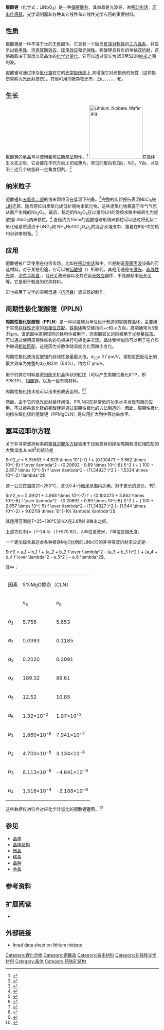 {{chembox
| verifiedrevid = 476994790
| ImageFile = Linbo3 Unit Cell.png
| ImageSize = 150px
| ImageFile2 = 
| IUPACName = 
| OtherNames = 
| Section1 = {{Chembox Identifiers
| ChemSpiderID_Ref = {{chemspidercite|correct|chemspider}}
| ChemSpiderID = 10605804
| InChI = 1/Li.Nb.3O/q+1;;;;-1/rLi.NbO3/c;2-1(3)4/q+1;-1
| InChIKey = GQYHUHYESMUTHG-YHKBGIKBAK
| SMILES = [Li+].[O-][Nb](=O)=O
| StdInChI_Ref = {{stdinchicite|correct|chemspider}}
| StdInChI = 1S/Li.Nb.3O/q+1;;;;-1
| StdInChIKey_Ref = {{stdinchicite|correct|chemspider}}
| StdInChIKey = GQYHUHYESMUTHG-UHFFFAOYSA-N
| CASNo = 12031-63-9
| CASNo_Ref = {{cascite|correct|CAS}}
| PubChem = 159404
}}
| Section2 = {{Chembox Properties
| Formula = LiNbO<sub>3</sub>
| MolarMass = 147.846 g/mol
| Appearance = 无色固体
| Density = 4.65 g/cm<sup>3</sup> <ref name=CT>[http://www.crystaltechnology.com/docs/LN_LTAppNote.pdf Spec sheet] {{webarchive|url=https://web.archive.org/web/20061016052556/http://www.crystaltechnology.com/docs/LN_LTAppNote.pdf |date=2006-10-16 }} of Crystal Technology, Inc.</ref>
| MeltingPt = 1257 °C<ref name="CT" />
| BoilingPt = 
| Solubility = 无
| SolubleOther = 
| RefractIndex = n<sub>o</sub> 2.30, n<sub>e</sub> 2.21<ref>{{cite web |url=http://www.luxpop.com |title=Luxpop |accessdate=June 18, 2010 |archive-date=2010-04-27 |archive-url=https://web.archive.org/web/20100427033426/http://www.luxpop.com/ |dead-url=yes }} (Value at ''n''<sub>D</sub>=589.2 nm, 25 °C.)</ref>
| BandGap = 4
 }}
| Section3 = {{Chembox Structure
| CrystalStruct = [[三方晶系|三方晶系]] 
| SpaceGroup = R3c 
| PointGroup = 3m (C<sub>3v</sub>)
| Coordination = 
| Dipole =
 }}
| Section4 = {{Chembox Thermochemistry
| DeltaHf = 
| DeltaHc = 
| Entropy = 
| HeatCapacity = 
 }}
| Section7 = {{Chembox Hazards
| ExternalMSDS = 
| EUIndex = 未列出
| MainHazards =
| NFPA-H = 
| NFPA-F = 
| NFPA-R = 
| NFPA-O = 
| FlashPt =
| LD50 = 8000 mg/kg （大鼠经口）<ref>http://chem.sis.nlm.nih.gov/chemidplus/rn/12031-63-9</ref>
 }}
| Section8 = {{Chembox Related
| OtherAnions = 
| OtherCations =
| OtherCpds = 
 }}
}}

'''铌酸锂'''（化学式：LiNbO<sub>3</sub>）是一种[[铌酸盐|偏铌酸盐]]。其单晶是光波导，為[[移动电话|移动电话]]，[[传感器|压电传感器]]，光学调制器和各种其它线性和非线性光学应用的重要材料。

==性质==
铌酸锂是一种不溶于水的无色固体。它具有一个缺乏[[反演对称性|反演对称性]]的[[三方晶系|三方晶系]]，并显示出[[铁电性|铁电性]]、[[泡克耳斯效应|泡克耳斯效应]]、[[压电效应|压电效应]]和[[光弹性|光弹性]]。铌酸锂具有负的单轴[[双折射|双折射]]，这略微取决于温度以及晶体的[[化学计量比|化学计量比]]。它可以透过波长为350至5200[[纳米|纳米]]之间的波。

铌酸锂可通过掺杂[[氧化镁|氧化镁]]在它的[[光学损伤阈|光学损伤阈]]上,来增强它对光损伤的抗性（这种损伤常称为光反射损伤）。其他可用的掺杂物还有{{铁}}、[[锌|Zn]]、{{铪}}、{{铜}}、{{钆}}、{{铒}}、{{钇}}、{{锰}}和{{硼}}。

==生长==
铌酸锂的[[单晶|单晶]]可以使用[[柴可拉斯基法|柴可拉斯基法]]制作。<ref>{{cite book|title = Lithium Niobate: Defects, Photorefraction and Ferroelectric Switching|url = https://archive.org/details/lithiumniobatede00volk_722|first = Tatyana|last = Volk|author2=Wohlecke, Manfred |publisher = Springer|year = 2008|isbn = 978-3-540-70765-3|doi=10.1007/978-3-540-70766-0|pages=[https://archive.org/details/lithiumniobatede00volk_722/page/n11 1]–9}}</ref> [[File:Lithium_Niobate_Wafer.jpg|175px]]在晶体生长完之后，它会被在不同方向上切成薄片。常见的取向有Z向，X向，Y向，以及沿上述几个轴旋转一定角度切割。<ref>{{cite book|last=Wong|first=K. K.|title=Properties of Lithium Niobate|url=https://archive.org/details/propertieslithiu00wong|year=2002|publisher=INSPEC|location=London, United Kingdom|isbn=0 85296 799 3|pages=[https://archive.org/details/propertieslithiu00wong/page/8 8]}}</ref>

==纳米粒子==
铌酸锂和[[五氧化二铌|五氧化二铌]]的纳米颗粒可在低温下制备。<ref>{{cite journal|author = Grange, R.; Choi, J.W.; Hsieh, C.L.; Pu, Y.; Magrez, A.; Smajda, R.; Forro, L.; Psaltis, D.|title = Lithium niobate nanowires: synthesis, optical properties and manipulation|journal = Applied Physics Letters|volume = 95|pages = 143105|year = 2009|url = http://link.aip.org/link/?APPLAB/95/143105/1|doi = 10.1063/1.3236777|deadurl = yes|archiveurl = http://arquivo.pt/wayback/20160514132623/http://link.aip.org/link/?APPLAB/95/143105/1|archivedate = 2016-05-14}}</ref>完整的实验报告表明NbCl<sub>5</sub>被[[LiH|LiH]]还原，随后原位自发氧化成低价铌纳米氧化物。这些铌氧化物暴露于空气气氛从而产生纯的Nb<sub>2</sub>O<sub>5</sub>。最后，稳定的Nb<sub>2</sub>O<sub>5</sub>在过量的LiH的受控水解中被转化为铌酸锂LiNbO<sub>3</sub>纳米颗粒。<ref>{{cite journal|author = Aufray M, Menuel S, Fort Y, Eschbach J, Rouxel D, Vincent B|title = New Synthesis of Nanosized Niobium Oxides and Lithium Niobate Particles and Their Characterization by XPS Analysis|journal = Journal of Nanoscience and Nanotechnology|volume = 9|issue = 8|pages = 4780–4789|year = 2009|doi = 10.1166/jnn.2009.1087}}</ref> 直径约为10nm的铌酸锂球形纳米颗粒可以通过将孔状二氧化硅基质浸渍于LiNO<sub>3</sub>和 NH<sub>4</sub>NbO(C<sub>2</sub>O<sub>4</sub>)<sub>2</sub>的混合水溶液中，接着在IR炉中加热10分钟来制备。<ref>{{cite journal|author = Grigas, A; Kaskel, S |title = Synthesis of LiNbO<sub>3</sub> nanoparticles in a mesoporous matrix |journal = Beilstein Journal of Nanotechnology|volume = 2|pages = 28–33|year = 2011|doi =10.3762/bjnano.2.3}}</ref>

==应用==
铌酸锂被广泛使用在电信市场，比如在[[移动电话|移动电话]]和{{le|光调制器|Optical modulator}}中。它是制造[[表面声波|表面声波]]设备的可选材料。对于某些用途，它可以被[[钽酸锂|钽酸锂]]（{{锂}}{{钽}}{{氧|3}}）所取代。其他用途是在[[激光|激光]]{{le|二次谐波产生|Second-harmonic generation|倍频}}、[[非线性光学|非线性光学]]、[[泡克耳斯效应|泡克耳斯盒]]、{{le|光学参量振荡器|Optical parametric oscillator}}、[[Q开关|Q开关]]激光器以及其它[[声光效应|声光效应]]器件、千兆赫频率[[光开关|光开关]]等。它是用于制造{{le|光波导|Optical parametric oscillator}}的优异材料。

它也被用于光学的空间低通（[[抗混叠|抗混叠]]）滤波器的制作。

==周期性极化铌酸锂（PPLN）==
'''周期性极化铌酸锂'''（'''PPLN'''）是一种以磁畴为单位设计制造的铌酸锂晶体，主要用于实现[[非线性光学|非线性光学]]的[[准相位匹配|准相位匹配]]。[[铁电体|铁电体]]畴交替指向''+c''和''-c''方向，周期通常为5至35[[微米|µm]]。该范围中周期较短的铁电体被用于{{le|二次谐波生成|Second-harmonic generation}}，而周期较长的则被用于[[光参量振荡器|光参量振荡]]。{{le|周期性极化|Periodic poling}}可以通过使用周期性结构的电极进行电极化来实现。晶体受控加热可以用于在介质中微调[[相位匹配|相位匹配]]，这是因为分散体随温度变化而微小变化。

周期性极化使用铌酸锂的非线性张量最大值，d<sub>33</sub>= 27 pm/V。准相位匹配给出的最大效率为完整的d<sub>33</sub>的2/π（64%），约为17 pm/V。

用于{{le|周期性极化|Periodic poling}}的其它材料是宽[[带隙|带隙]]无机晶体状的[[KTP|KTP]]（可以产生周期性极化KTP，即PPKTP）、[[钽酸锂|钽酸锂]]，以及一些有机材料。

周期性极化技术也可以用来形成表面的{{le|纳米结构|Nanostructure}}。<ref>{{cite journal |title=Surface nanoscale periodic structures in congruent lithium niobate by domain reversal patterning and differential etching |author=S. Grilli |author2=P. Ferraro |author3=P. De Natale |author4=B. Tiribilli |author5=M. Vassalli  |journal=Applied Physics Letters |volume=87 |issue=23 |pages=233106 |year=2005 |doi=10.1063/1.2137877}}</ref><ref>{{cite journal |title=Modulating the thickness of the resist pattern for controlling size and depth of submicron reversed domains in lithium niobate
|author=P. Ferraro |author2=S. Grilli  |journal=Applied Physics Letters |volume=89 |issue=13 |pages=133111 |year=2006 |doi=10.1063/1.2357928}}</ref>

然而，由于它的低光反射破坏阈值，PPLN只在非常低的功率水平发现有限的应用。不过掺杂氧化镁的铌酸锂是通过周期性极化的方法制造的。因此，周期性极化的掺杂氧化镁的铌酸锂（PPMgOLN）将应用扩大到中等功率水平。

==塞耳迈耶尔方程==
关于非寻常波折射率的[[塞耳迈耶尔方程|塞耳迈耶尔方程]]被用于找到晶体的掺杂周期和准位相匹配的大致温度Jundt<ref name=Jundt>{{cite journal| author=Dieter H. Jundt| journal=Optics Letters|volume=22 |title=Temperature-dependent Sellmeier equation for the index of refraction <math>n_e</math> in congruent lithium niobate| year=1997|pages=1553–5 |doi=10.1364/OL.22.001553| pmid=18188296| issue=20}}</ref>的结论是

<math>n^2_e =
 5.35583 + 4.629 \times 10^{-7} f
+ {0.100473 + 3.862 \times 10^{-8} f \over \lambda^2 - (0.20692 - 0.89 \times 10^{-8} f)^2 }
+ { 100 + 2.657 \times 10^{-5} f \over \lambda^2 - (11.34927 )^2 }
- 1.5334 \times 10^{-2} \lambda^2 </math>

这一公式在温度20~250°C，波长0.4~5[[微米|微米]]范围内适用，对于更长的波长，有<ref name=Deng>{{cite journal|author=LH Deng et al.|journal = Optics Communications|volume=268| title=Improvement to Sellmeier equation for periodically poled LiNbO<math>_3</math> crystal using mid-infrared difference-frequency generation|issue=1|year=2006| pages=110|doi=10.1016/j.optcom.2006.06.082}}</ref>

<math>n^2_e =
 5.39121 + 4.968 \times 10^{-7} f
+ {0.100473 + 3.862 \times 10^{-8} f \over \lambda^2 - (0.20692 - 0.89 \times 10^{-8} f)^2 }
+ { 100 + 2.657 \times 10^{-5} f \over \lambda^2 - (11.34927 )^2 }- (1.544 \times 10^{-2} + 9.62119 \times 10^{-10} \lambda) \lambda^2 </math>

其适用范围是''T''=25~180°C波长λ在2.8到4.8微米之间。

上述方程中''f''=（''T''-24.5）（''T''+570.82），λ单位是微米，''T''单位是摄氏度。

一个更加综合且适合各种掺杂MgO比例的LiNbO3的非寻常波折射率公式是:

<math>n^2 =
 a_1 + b_1 f
+ {a_2 + b_2 f \over \lambda^2 - (a_3 + b_3 f)^2 }
+ {a_4 + b_4 f \over \lambda^2 - a_5^2 }
- a_6 \lambda^2 </math>,

其中：
{| class="wikitable centre"
|-
|因素||colspan="2"|5%MgO掺杂（CLN）||1%MgO掺杂（SLN）
|-

|  || ''n''<sub>e</sub> || ''n''<sub>o</sub>  || ''n''<sub>e</sub>
|-
| ''a''<sub>1</sub> || 5.756 || 5.653  || 5.078
|-
| ''a''<sub>2</sub> || 0.0983 || 0.1185  || 0.0964
|-
| ''a''<sub>3</sub> || 0.2020 || 0.2091  || 0.2065
|-
| ''a''<sub>4</sub> || 189.32 || 89.61  || 61.16
|-
| ''a''<sub>5</sub> || 12.52 || 10.85  || 10.55
|-
| ''a''<sub>6</sub> || 1.32×10<sup>-2</sup> || 1.97×10<sup>-2</sup> || 1.59×10<sup>-2</sup>
|-
| ''b''<sub>1</sub> || 2.860×10<sup>-6</sup> || 7.941×10<sup>-7</sup>  || 4.677×10<sup>-7</sup>
|-
| ''b''<sub>2</sub> || 4.700×10<sup>-8</sup> || 3.134×10<sup>-8</sup>  || 7.822×10<sup>-8</sup>
|-
| ''b''<sub>3</sub> || 6.113×10<sup>-8</sup> || -4.641×10<sup>-9</sup>  || -2.653×10<sup>-8</sup>
|-
| ''b''<sub>4</sub> || 1.516×10<sup>-4</sup> || -2.188×10<sup>-6</sup>  || 1.096×10<sup>-4</sup>
|}
这些数据仅对符合对应化学计量比的铌酸锂适用。<ref name=gayer>{{cite journal|author=O.Gayer et al.|journal = Appl. Phys. B 91| title=Temperature and wavelength dependent refractive index equations for MgO-doped congruent and stoichiometric LiNbO3|year=2008| pages=343-348|doi=10.1007/s00340-008-2998-2}}</ref>

==参见==
<!-- alphabetic order -->
{{colbegin|3}}
*[[晶体|晶体]]
*[[晶体结构|晶体结构]]
*[[微晶|微晶]]
*[[结晶|结晶]]
*[[晶种|晶种]]
*[[单晶|单晶]]
{{colend}}

==参考资料==
{{reflist|2}}

==扩展阅读==
*{{cite book |title=Ferroelectric Crystals for Photonic Applications Including Nanoscale Fabrication and Characterization Techniques |series=Springer Series in Materials Science |volume=91 |editor-last=Ferraro |editor-first=Pietro |editor2-last=Grilli |editor2-first=Simonetta |editor3-last=De Natale |editor3-first=Paolo |url=http://www.springer.com/materials/book/978-3-540-77963-6 |doi=10.1007/978-3-540-77965-0 |access-date=2014-08-18 |archive-date=2011-06-06 |archive-url=https://web.archive.org/web/20110606141505/http://www.springer.com/materials/book/978-3-540-77963-6 |dead-url=no }}

==外部链接==
*[https://web.archive.org/web/20040710120217/http://www.inrad.com/pdf/Inrad_datasheet_LNB.pdf Inrad data sheet on lithium niobate]

{{锂化合物}}

[[Category:锂化合物|Category:锂化合物]]
[[Category:铌酸盐|Category:铌酸盐]]
[[Category:铁电材料|Category:铁电材料]]
[[Category:非线性光学材料|Category:非线性光学材料]]
[[Category:晶体|Category:晶体]]
[[Category:钙钛矿结构|Category:钙钛矿结构]]